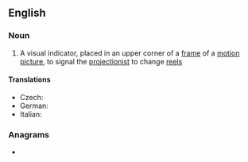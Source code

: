 ==English==
{{wikipedia}}

===Noun===
{{en-noun}}

# A visual indicator, placed in an upper corner of a [[frame]] of a [[motion picture]], to signal the [[projectionist]] to change [[reel]]s

====Translations====
{{trans-top|indicator to change reels}}
* Czech: {{t|cs|prolínací značka|f}}
* German: {{t|de|Überblendungszeichen|n}}
* Italian: {{t|it|segnalatore di passaggio|m}}
{{trans-mid}}
{{trans-bottom}}

===Anagrams===
* {{anagrams|en|a=acekmru|rum cake}}